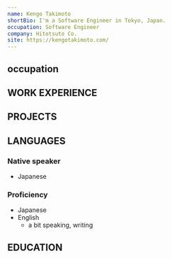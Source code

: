```yaml
---
name: Kengo Takimoto
shortBio: I'm a Software Engineer in Tokyo, Japan.
occupation: Software Engineer
company: Hitotsuto Co.
site: https://kengotakimoto.com/
---
```


## occupation

## WORK EXPERIENCE

## PROJECTS

## LANGUAGES

### Native speaker

- Japanese

### Proficiency

- Japanese
- English
  - a bit speaking, writing

## EDUCATION
